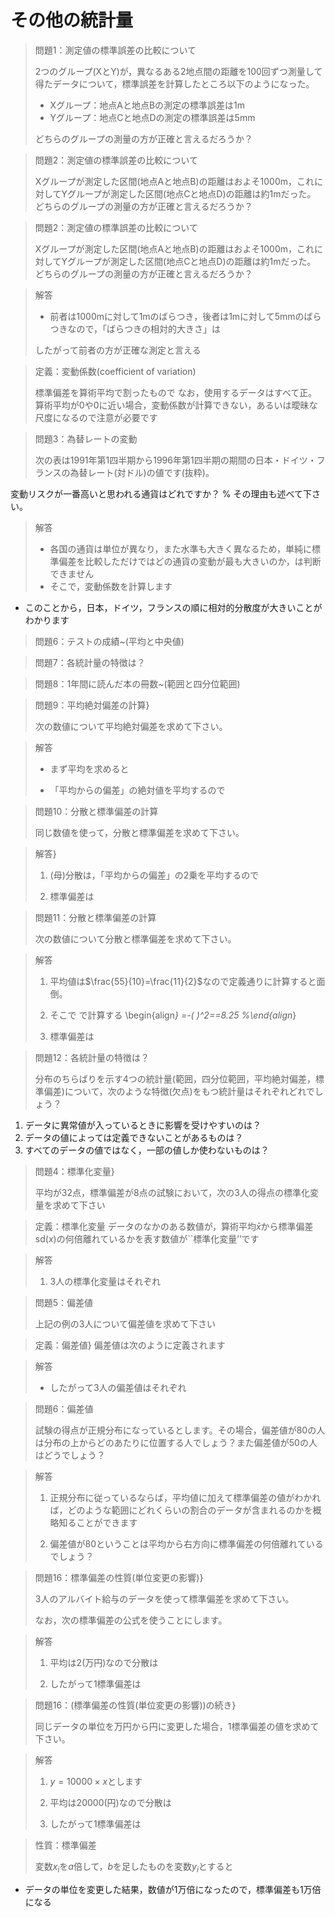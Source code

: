 # その他の統計量


> 問題1：測定値の標準誤差の比較について<br>
>
2つのグループ(XとY)が，異なるある2地点間の距離を100回ずつ測量して得たデータについて，標準誤差を計算したところ以下のようになった。
>
*  Xグループ：地点Aと地点Bの測定の標準誤差は1m
*  Yグループ：地点Cと地点Dの測定の標準誤差は5mm
>
どちらのグループの測量の方が正確と言えるだろうか？



> 問題2：測定値の標準誤差の比較について<br>
>
Xグループが測定した区間(地点Aと地点B)の距離はおよそ1000m，これに対してYグループが測定した区間(地点Cと地点D)の距離は約1mだった。
どちらのグループの測量の方が正確と言えるだろうか？


> 問題2：測定値の標準誤差の比較について<br>
>
Xグループが測定した区間(地点Aと地点B)の距離はおよそ1000m，これに対してYグループが測定した区間(地点Cと地点D)の距離は約1mだった。
どちらのグループの測量の方が正確と言えるだろうか？

> 解答<br>
>
*   前者は1000mに対して1mのばらつき，後者は1mに対して5mmのばらつきなので，「ばらつきの相対的大きさ」は
>
\begin{align*}
&\text{Xグループの場合}=\frac{1}{1000}=0.001 \\
&\text{Yグループの場合}=\frac{5}{1000}=0.005
\end{align*}
したがって前者の方が正確な測定と言える


> 定義：変動係数(coefficient of variation)<br>
>
標準偏差を算術平均で割ったもので
\begin{align*}
\text{変動係数(CV)}=\frac{\text{sd}(x)}{\bar{x}}=\frac{x\text{の標準偏差}}{x\text{の算術平均}}
\end{align*}
なお，使用するデータはすべて正。算術平均が0や0に近い場合，変動係数が計算できない，あるいは曖昧な尺度になるので注意が必要です


> 問題3：為替レートの変動<br>
>
次の表は1991年第1四半期から1996年第1四半期の期間の日本・ドイツ・フランスの為替レート(対ドル)の値です(抜粋)。

<!-- \begin{center} -->
<!-- \begin{tabular}{cccc} -->
<!-- \hline -->
<!-- 年・期 & 日本(円) & ドイツ(マルク) & フランス(フラン) \\ -->
<!-- \hline -->
<!-- 1991/1 & 140.55 & 1.697 & 5.746 \\ -->
<!-- 1991/2 & 138.15 & 1.810 & 6.135 \\ -->
<!-- : & : & : & : \\ -->
<!-- 1996/1 & 106.48 & 1.475 & 5.032 \\ -->
<!-- \hline -->
<!-- 平均 & 112.62 & 1.573 & 5.381 \\ -->
<!-- 標準偏差 & 15.88 & 0.124 & 0.399 \\ -->
<!-- \hline -->
<!-- \end{tabular} -->
<!-- \end{center} -->

変動リスクが一番高いと思われる通貨はどれですか？ % その理由も述べて下さい。


> 解答
>
*  各国の通貨は単位が異なり，また水準も大きく異なるため，単純に標準偏差を比較しただけではどの通貨の変動が最も大きいのか，は判断できません
*  そこで，変動係数を計算します

<!-- 年・期 & 日本(円) & ドイツ(マルク) & フランス(フラン) \\ -->
<!-- \hline -->
<!-- 平均 & 112.62 & 1.573 & 5.381 \\ -->
<!-- 標準偏差 & 15.88 & 0.124 & 0.399 \\ -->
<!-- \hline -->
<!-- 変動係数(\%) & 14.10 & 7.87 & 7.43 \\ -->

*  このことから，日本，ドイツ，フランスの順に相対的分散度が大きいことがわかります



> 問題6：テストの成績~(平均と中央値)<br>
>
<!-- %生徒15人の成績が次のようであるとき平均と中央値を求めて下さい。 -->
<!-- %\begin{verbatim} -->
<!-- %41   72   74   58   24   100   63   43   31   73  -->
<!-- %62   59   44   61   65 (点) -->
<!-- %\end{verbatim} -->
<!-- %\end{exampleblock} -->
<!-- %% -->
<!-- %\underline{解答} -->
<!-- %\begin{enumerate} -->
<!-- %\item 平均値は -->
<!-- %\begin{align*} -->
<!-- %\bar{x}=\frac{870}{15}=58(\text{点}) -->
<!-- %\end{align*} -->
<!-- %\item 中央値は61(\text{点}) -->
<!-- %\end{enumerate} -->
<!-- %\end{frame} -->


> 問題7：各統計量の特徴は？<br>
>
<!-- %分布の位置を示す3つの統計量(算術平均，中央値，最頻値)のうち，次のような特徴(欠点)をもつ統計量はそれぞれどれでしょう？ -->
<!-- %\begin{enumerate} -->
<!-- %\item データに異常値が入っているときに影響を受けやすいのは？ -->
<!-- %\item データの値によっては定義できないことがあるものは？ -->
<!-- %\item すべてのデータの値ではなく，一部の値しか使わないものは？ -->
<!-- %\end{enumerate} -->
<!-- %%\begin{center} -->
<!-- %%\begin{tabular}{cc} -->
<!-- %%\hline -->
<!-- %%算術平均 & 異常値の影響を受けやすい \\ -->
<!-- %%中央値 & 一部のデータ値しか使わない \\ -->
<!-- %%最頻値 & 定義できないことがある \\ -->


> 問題8：1年間に読んだ本の冊数~(範囲と四分位範囲)<br>
<!-- %生徒15人が1年間に読んだ本の冊数と示した次のデータについて，範囲と四分位範囲を求めて下さい。 -->
<!-- %\begin{verbatim} -->
<!-- %24  12  14  24  11  18  19  14  18  32 -->
<!-- %24  22  24  18  36  18  12  24  20  34 -->
<!-- %\end{verbatim} -->
<!-- %\end{exampleblock} -->
<!-- %% -->
<!-- %\underline{解答} -->
<!-- %\begin{enumerate} -->
<!-- %\item 小さい順に並べると次のようになる -->
<!-- %\begin{verbatim} -->
<!-- %11  12  12  14  14  18  18  18  18  19 -->
<!-- %20  22  24  24  24  24  24  32  34  36 -->
<!-- %\end{verbatim} -->
<!-- %\item 範囲は$25(=36-11)$ -->
<!-- %\item $\text{Q}_1=\frac{1}{2}(14+18)=16$，$\text{Q}_3=\frac{1}{2}(24+24)=24$，よって -->
<!-- %\begin{align*} -->
<!-- %\text{四分位範囲}=24-16=8 -->


> 問題9：平均絶対偏差の計算}
>
次の数値について平均絶対偏差を求めて下さい。
\begin{verbatim}
3  2  6  1  5  7
\end{verbatim}

> 解答
>
*  まず平均を求めると
\begin{align*}
\bar{x}=\frac{1}{6}(3+2+6+1+5+7)=\frac{24}{6}=4
\end{align*}
>
*  「平均からの偏差」の絶対値を平均するので
\begin{align*}
\text{MAD}
&=\frac{1}{6}(|3-4|+|2-4|+|6-4|+|1-4|+|5-4|+|7-4|) \\
&=\frac{1}{6}(1+2+2+3+1+3)=\frac{12}{6}=2
\end{align*}


> 問題10：分散と標準偏差の計算<br>
>
同じ数値を使って，分散と標準偏差を求めて下さい。

> 解答}
>
1.   (母)分散は，「平均からの偏差」の2乗を平均するので
\begin{align*}
\text{分散}
&=\frac{1}{6}\{ (3-4)^2+(2-4)^2+(6-4)^2+(1-4)^2 \\
& \qquad+(5-4)^2+(7-4)^2 \}\\
&=\frac{28}{6}=\frac{14}{3}=4.66
\end{align*}
>
2.  標準偏差は
\begin{align*}
\text{標準偏差}=\sqrt{\text{分散}}=\sqrt{\frac{14}{3}}=\sqrt{4.66}=2.16
\end{align*}


> 問題11：分散と標準偏差の計算<br>
>
次の数値について分散と標準偏差を求めて下さい。
\begin{verbatim}
1  2  3  4  5  6  7  8  9  10
\end{verbatim}

> 解答
>
1.  平均値は$\frac{55}{10}=\frac{11}{2}$なので定義通りに計算すると面倒。
2.  そこで
\begin{align*}
\text{分散}=\text{データの2乗の平均値}-\text{データの平均値の2乗}
\end{align*}
で計算する
\begin{align*}
\text{分散}=\frac{77}{2}-\left( \frac{11}{2} \right)^2=\frac{33}{4}=8.25
%\end{align*}
>
3.  標準偏差は
\begin{align*}
\text{標準偏差}=\sqrt{\text{分散}}=\sqrt{\frac{33}{4}}=\sqrt{8.25}=2.872
\end{align*}


> 問題12：各統計量の特徴は？<br>
>
分布のちらばりを示す4つの統計量(範囲，四分位範囲，平均絶対偏差，標準偏差)について，次のような特徴(欠点)をもつ統計量はそれぞれどれでしょう？

1.  データに異常値が入っているときに影響を受けやすいのは？
2.  データの値によっては定義できないことがあるものは？
3.  すべてのデータの値ではなく，一部の値しか使わないものは？

<!-- %%算術平均 & 異常値の影響を受けやすい \\ -->
<!-- %%中央値 & 一部のデータ値しか使わない \\ -->
<!-- %%最頻値 & 定義できないことがある \\ -->



> 問題4：標準化変量}
>
平均が32点，標準偏差が8点の試験において，次の3人の得点の標準化変量を求めて下さい
\begin{verbatim}
A: 56点,   B: 28点,   C: 32点
\end{verbatim}

> 定義：標準化変量
データのなかのある数値が，算術平均$\bar{x}$から標準偏差$\text{sd}(x)$の何倍離れているかを表す数値が``標準化変量''です
>
\begin{align*}
\text{標準化変量}
=\frac{\text{データの値}-\text{算術平均}}{\text{標準偏差}}
=\frac{\text{データの値}-\bar{x}}{\text{sd}(x)}
\end{align*}

> 解答
>
1. 3人の標準化変量はそれぞれ
\begin{align*}
z_A=\frac{56-32}{8}=3,~~~
z_A=\frac{28-32}{8}=-0.5~~~
z_A=\frac{32-32}{8}=0
\end{align*}



> 問題5：偏差値
>
上記の例の3人について偏差値を求めて下さい

> 定義：偏差値}
偏差値は次のように定義されます
\begin{align*}
\text{偏差値}=50+10 \times \text{標準化変量}
\end{align*}

> 解答
>
*  したがって3人の偏差値はそれぞれ
\begin{align*}
50+10 \times 3=80,~~~
50+10 \times (-0.5)=45,~~~ 
50+10 \times 0=50
\end{align*}


> 問題6：偏差値
>
試験の得点が正規分布になっているとします。その場合，偏差値が80の人は分布の上からどのあたりに位置する人でしょう？また偏差値が50の人はどうでしょう？

> 解答
>
1.  正規分布に従っているならば，平均値に加えて標準偏差の値がわかれば，どのような範囲にどれくらいの割合のデータが含まれるのかを概略知ることができます
<!-- \begin{center} -->
<!-- \begin{tabular}{cc} -->
<!-- \hline -->
<!-- 区間 & 占める割合 \\ -->
<!-- \hline -->
<!-- %$\bar{x}\pm\frac{2}{3}\times\text{sd}(x)$ & 約$\frac{1}{2}$ \\ -->
<!-- $\bar{x}\pm 1\times\text{sd}(x)$ & 約$\frac{2}{3}$ \\ -->
<!-- $\bar{x}\pm 2\times\text{sd}(x)$ & 約95\% \\ -->
<!-- $\bar{x}\pm 3\times\text{sd}(x)$ & 99 $\sim$ 100\%  \\ -->
>
2.  偏差値が80ということは平均から右方向に標準偏差の何倍離れているでしょう？


> 問題16：標準偏差の性質(単位変更の影響)}
>
3人のアルバイト給与のデータを使って標準偏差を求めて下さい。
\begin{align*}
1~~~2~~~3~(\text{万円})
\end{align*}
>
なお，次の標準偏差の公式を使うことにします。
\begin{align*}
\text{(母)標準偏差}:~~\text{sd}(x)
=\sqrt{\text{Var}(x)}
=\sqrt{\frac{1}{n} \sum_{i=1}^n (x_i-\bar{x})^2} 
\end{align*}

> 解答
>
1.  平均は2(万円)なので分散は
\begin{align*}
\text{Var}(x)=\frac{1}{3} \{ (1-2)^2+(2-2)^2+(3-2)^2 \}=\frac{2}{3}
\end{align*}
>
2.  したがって1標準偏差は
\begin{align*}
\text{sd}(x)=\sqrt{\frac{2}{3}}=0.816(\text{万円})
\end{align*}


> 問題16：(標準偏差の性質(単位変更の影響))の続き}
>
同じデータの単位を万円から円に変更した場合，1標準偏差の値を求めて下さい。
\begin{align*}
10,000~~~20,000~~~30,000~(\text{円})
\end{align*}


> 解答
>
1.  $y=10000 \times x$とします
2.  平均は20000(円)なので分散は
\begin{align*}
\text{Var}(y)&=\frac{1}{3} \{ (10000-20000)^2+(20000-20000)^2 \\
&\quad +(30000-20000)^2 \}=\frac{200000000}{3}
\end{align*}
>
3.  したがって1標準偏差は
\begin{align*}
\text{sd}(y)
&=\sqrt{\frac{200000000}{3}}=8165(\text{円}) \\
&=10000 \times \text{sd}(x)
\end{align*}


> 性質：標準偏差
>
変数$x_i$を$a$倍して，$b$を足したものを変数$y_i$とすると
\begin{eqnarray*}
s_y=|a| s_x
\text{sd}(y)=|a| \times \text{sd}(x)
\end{eqnarray*}

*  データの単位を変更した結果，数値が1万倍になったので，標準偏差も1万倍になる
